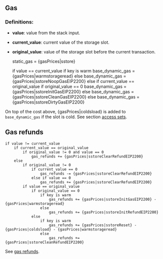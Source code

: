 ## Gas

### Definitions:

- **value**: value from the stack input.
- **current_value**: current value of the storage slot.
- **original_value**: value of the storage slot before the current transaction.

  static_gas = {gasPrices|sstore}

  if value == current_value
  if key is warm
  base_dynamic_gas = {gasPrices|warmstorageread}
  else
  base_dynamic_gas = {gasPrices|sstoreNoopGasEIP2200}
  else if current_value == original_value
  if original_value == 0
  base_dynamic_gas = {gasPrices|sstoreInitGasEIP2200}
  else
  base_dynamic_gas = {gasPrices|sstoreCleanGasEIP2200}
  else
  base_dynamic_gas = {gasPrices|sstoreDirtyGasEIP2200}

On top of the cost above, {gasPrices|coldsload} is added to `base_dynamic_gas` if the slot is cold. See section [access sets](/about#accesssets).

## Gas refunds

    if value != current_value
        if current_value == original_value
            if original_value != 0 and value == 0
                gas_refunds += {gasPrices|sstoreClearRefundEIP2200}
        else
            if original_value != 0
                if current_value == 0
                    gas_refunds -= {gasPrices|sstoreClearRefundEIP2200}
                else if value == 0
                    gas_refunds += {gasPrices|sstoreClearRefundEIP2200}
            if value == original_value
                if original_value == 0
                    if key is warm
                        gas_refunds += {gasPrices|sstoreInitGasEIP2200} - {gasPrices|warmstorageread}
                    else
                        gas_refunds += {gasPrices|sstoreInitRefundEIP2200}
                else
                    if key is warm
                        gas_refunds += {gasPrices|sstoreReset} - {gasPrices|coldsload} - {gasPrices|warmstorageread}
                    else
                        gas_refunds += {gasPrices|sstoreCleanRefundEIP2200}

See [gas refunds](/about#gasrefunds).
